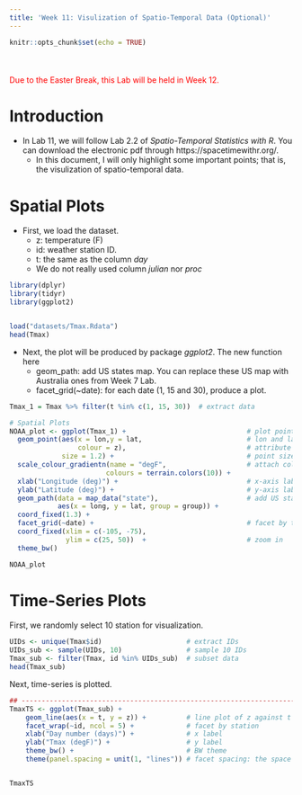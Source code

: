 ```yaml
---
title: 'Week 11: Visulization of Spatio-Temporal Data (Optional)'
---
```


<div style="margin-bottom:50px;">
```r
knitr::opts_chunk$set(echo = TRUE)
```

</div>

<span style="color: red;">Due to the Easter Break, this Lab will be held in Week 12. </span>



# Introduction

* In Lab 11, we will follow Lab 2.2 of *Spatio-Temporal Statistics with R*. You can download the electronic pdf through https://spacetimewithr.org/. 
  + In this document, I will only highlight some important points; that is, the visulization of spatio-temporal data.  


# Spatial Plots
* First, we load the dataset.
  + z: temperature (F)
  + id: weather station ID. 
  + t: the same as the column *day*
  + We do not really used column *julian* nor *proc*

```r
library(dplyr)
library(tidyr)
library(ggplot2)


load("datasets/Tmax.Rdata")
head(Tmax)
```

* Next, the plot will be produced by package *ggplot2*. The new function here
  + geom_path: add US states map. You can replace these US map with Australia ones from Week 7 Lab. 
  + facet_grid(~date): for each date (1, 15 and 30), produce a plot. 
  

```r
Tmax_1 = Tmax %>% filter(t %in% c(1, 15, 30))  # extract data

# Spatial Plots
NOAA_plot <- ggplot(Tmax_1) +                              # plot points
  geom_point(aes(x = lon,y = lat,                          # lon and lat
                 colour = z),                              # attribute color
             size = 1.2) +                                 # point size
  scale_colour_gradientn(name = "degF",                    # attach color scale
                        colours = terrain.colors(10)) +            
  xlab("Longitude (deg)") +                                # x-axis label
  ylab("Latitude (deg)") +                                 # y-axis label
  geom_path(data = map_data("state"),                      # add US states map
            aes(x = long, y = lat, group = group)) + 
  coord_fixed(1.3) + 
  facet_grid(~date) +                                      # facet by time
  coord_fixed(xlim = c(-105, -75),
              ylim = c(25, 50))  +                         # zoom in
  theme_bw()  

NOAA_plot
```



# Time-Series Plots

First, we randomly select 10 station for visualization. 

```r
UIDs <- unique(Tmax$id)                     # extract IDs
UIDs_sub <- sample(UIDs, 10)                # sample 10 IDs
Tmax_sub <- filter(Tmax, id %in% UIDs_sub)  # subset data
head(Tmax_sub)
```

Next, time-series is plotted. 

```r
## ------------------------------------------------------------------------
TmaxTS <- ggplot(Tmax_sub) +
    geom_line(aes(x = t, y = z)) +          # line plot of z against t
    facet_wrap(~id, ncol = 5) +             # facet by station
    xlab("Day number (days)") +             # x label
    ylab("Tmax (degF)") +                   # y label
    theme_bw() +                            # BW theme
    theme(panel.spacing = unit(1, "lines")) # facet spacing: the space between each subplots. 


TmaxTS
```


